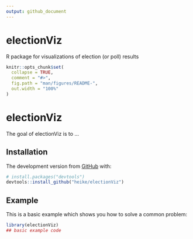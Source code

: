 ```yaml
---
output: github_document
---
```


<!-- README.md is generated from README.Rmd. Please edit that file -->

# electionViz
R package for visualizations of election (or poll) results


```r
knitr::opts_chunk$set(
  collapse = TRUE,
  comment = "#>",
  fig.path = "man/figures/README-",
  out.width = "100%"
)
```

# electionViz

<!-- badges: start -->
<!-- badges: end -->

The goal of electionViz is to ...

## Installation

The development version from [GitHub](https://github.com/) with:

``` r
# install.packages("devtools")
devtools::install_github("heike/electionViz")
```
## Example

This is a basic example which shows you how to solve a common problem:

```r
library(electionViz)
## basic example code
```



